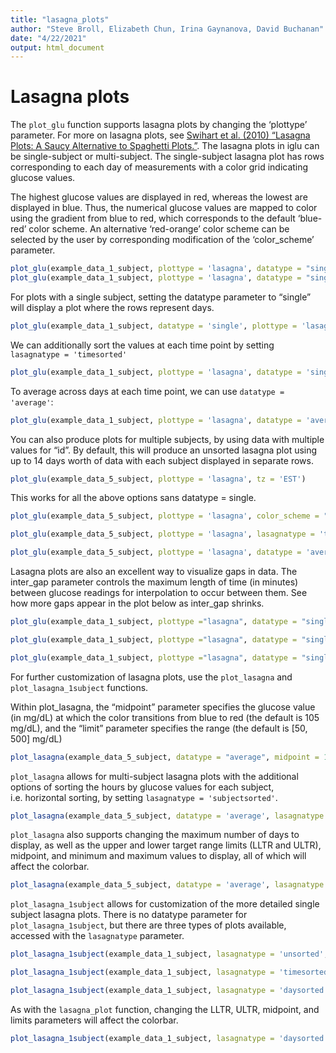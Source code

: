 ```yaml
---
title: "lasagna_plots"
author: "Steve Broll, Elizabeth Chun, Irina Gaynanova, David Buchanan"
date: "4/22/2021"
output: html_document
---
```



# Lasagna plots

The `plot_glu` function supports lasagna plots by changing the 'plottype' parameter. For more on lasagna plots, see [Swihart et al. (2010) "Lasagna Plots: A Saucy Alternative to Spaghetti Plots." ](https://doi.org/10.1097/ede.0b013e3181e5b06a).  The lasagna plots in iglu can be single-subject or multi-subject. The single-subject lasagna plot has rows corresponding to each day of measurements with a color grid indicating glucose values. 

The highest glucose values are displayed in red, whereas the lowest are displayed in blue. Thus, the numerical glucose values are mapped to color using the gradient from blue to red, which corresponds to the default ‘blue-red’ color scheme. An alternative ‘red-orange’ color scheme can be selected by the user by corresponding modification of the ‘color_scheme’ parameter.

```r
plot_glu(example_data_1_subject, plottype = 'lasagna', datatype = "single", tz = 'EST')
plot_glu(example_data_1_subject, plottype = 'lasagna', datatype = "single", color_scheme = "red-orange", tz = 'EST')
```

For plots with a single subject, setting the datatype parameter to "single" will display a plot where the rows represent days.

```r
plot_glu(example_data_1_subject, datatype = 'single', plottype = 'lasagna', tz = 'EST')
```

We can additionally sort the values at each time point by setting `lasagnatype = 'timesorted'`

```r
plot_glu(example_data_1_subject, plottype = 'lasagna', datatype = 'single', lasagnatype = 'timesorted', tz = 'EST')
```

To average across days at each time point, we can use `datatype = 'average'`:

```r
plot_glu(example_data_1_subject, plottype = 'lasagna', datatype = 'average', tz = 'EST')
```

You can also produce plots for multiple subjects, by using data with multiple values for "id". By default, this will produce an unsorted lasagna plot using up to 14 days worth of data with each subject displayed in separate rows.

```r
plot_glu(example_data_5_subject, plottype = 'lasagna', tz = 'EST')
```

This works for all the above options sans datatype = single.

```r
plot_glu(example_data_5_subject, plottype = 'lasagna', color_scheme = "red-orange", tz = 'EST')
```

```r
plot_glu(example_data_5_subject, plottype = 'lasagna', lasagnatype = 'timesorted', tz = 'EST')
```

```r
plot_glu(example_data_5_subject, plottype = 'lasagna', datatype = 'average', tz = 'EST')
```

Lasagna plots are also an excellent way to visualize gaps in data. The inter_gap parameter controls the maximum length of time (in minutes) between glucose readings for interpolation to occur between them. See how more gaps appear in the plot below as inter_gap shrinks.

```r
plot_glu(example_data_1_subject, plottype ="lasagna", datatype = "single", inter_gap = 150)
```

```r
plot_glu(example_data_1_subject, plottype ="lasagna", datatype = "single", inter_gap = 45)
```

```r
plot_glu(example_data_1_subject, plottype ="lasagna", datatype = "single", inter_gap = 15)
```

For further customization of lasagna plots, use the `plot_lasagna` and `plot_lasagna_1subject` functions. 

Within plot_lasagna, the "midpoint" parameter specifies the glucose value (in mg/dL) at which the color transitions from blue to red (the default is 105 mg/dL), and the "limit" parameter specifies the range (the default is [50, 500] mg/dL)

```r
plot_lasagna(example_data_5_subject, datatype = "average", midpoint = 140, limits = c(60,400), tz = 'EST')
```

`plot_lasagna` allows for multi-subject lasagna plots with the additional options of sorting the hours by glucose values for each subject, i.e. horizontal sorting, by setting
`lasagnatype = 'subjectsorted'`.

```r
plot_lasagna(example_data_5_subject, datatype = 'average', lasagnatype = 'subjectsorted', tz = 'EST')
```

`plot_lasagna` also supports changing the maximum number of days to display, as well as the upper and lower target range limits (LLTR and ULTR), midpoint, and minimum and maximum values to display, all of which will affect the colorbar.

```r
plot_lasagna(example_data_5_subject, datatype = 'average', lasagnatype = 'subjectsorted', LLTR = 100, ULTR = 180, midpoint = 150, limits = c(80, 500), tz = 'EST')
```

`plot_lasagna_1subject` allows for customization of the more detailed single subject lasagna plots. There is no datatype parameter for `plot_lasagna_1subject`, but there are three types of plots available, accessed with the `lasagnatype` parameter.

```r
plot_lasagna_1subject(example_data_1_subject, lasagnatype = 'unsorted', tz = 'EST')
```

```r
plot_lasagna_1subject(example_data_1_subject, lasagnatype = 'timesorted', tz = 'EST')
```

```r
plot_lasagna_1subject(example_data_1_subject, lasagnatype = 'daysorted', tz = 'EST')
```

As with the `lasagna_plot` function, changing the LLTR, ULTR, midpoint, and limits parameters will affect the colorbar.

```r
plot_lasagna_1subject(example_data_1_subject, lasagnatype = 'daysorted', midpoint = 150, limits = c(80,500), tz = 'EST')
```
